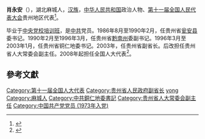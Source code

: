 '''肖永安'''（{{bd|1948年||}}），湖北麻城人，[[汉族|汉族]]，[[中华人民共和国|中华人民共和国]]政治人物、[[第十一届全国人民代表大会|第十一届全国人民代表大会]]贵州地区代表<ref>{{cite web|author=新华网|title=第十一届全国人大代表|url=http://news.xinhuanet.com/ziliao/2008-03/03/content_7708230.htm?node=36628|publisher=新华网|accessdate=2014-01-07|archive-date=2014-01-10|archive-url=https://web.archive.org/web/20140110211415/http://news.xinhuanet.com/ziliao/2008-03/03/content_7708230.htm?node=36628|dead-url=no}}</ref>。

毕业于[[中央党校培训班|中央党校培训班]]，是[[中共|中共]]党员。1986年8月至1990年2月，任贵州省[[瓮安县|瓮安县]]委书记。1990年2月至1996年3月，任贵州省[[黔南州|黔南州]]委副书记。1996年3月至2003年1月，任贵州省铜仁地委书记。2003年，任贵州省副省长。后改担任贵州省人大常委会副主任。2008年起担任全国人大代表<ref>{{cite news|title=全国人大代表信息-肖永安|url= http://210.82.31.1:8084/delegate/viewDelegate.action?dbid=112291|accessdate=2013-04-05|newspaper=全国人大网|archive-url=https://web.archive.org/web/20140523230737/http://www.npc.gov.cn/delegate/viewDelegate.action?dbid=112291|archive-date=2014-05-23|dead-url=yes}}</ref>。

==參考文獻==
{{reflist}}
{{DEFAULTSORT:xiao yongan}}
[[Category:第十一届全国人大代表|Category:第十一届全国人大代表]]
[[Category:贵州省人民政府副省长|Category:贵州省人民政府副省长]]
[[Category:肖姓|yong]]
[[Category:麻城人|Category:麻城人]]
[[Category:中共銅仁地委書記|Category:中共銅仁地委書記]]
[[Category:贵州省人大常委会副主任|Category:贵州省人大常委会副主任]]
[[Category:中国共产党党员_(1973年入党)|Category:中国共产党党员 (1973年入党)]]
{{china-poli-bio-stub}}